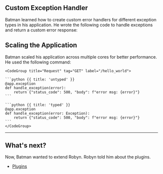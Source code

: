 ## Custom Exception Handler

Batman learned how to create custom error handlers for different exception types in his application. He wrote the following code to handle exceptions and return a custom error response:


## Scaling the Application

<Row>
<Col>
Batman scaled his application across multiple cores for better performance. He used the following command:
</Col>
  <Col sticky>

    <CodeGroup title="Request" tag="GET" label="/hello_world">

    ```python {{ title: 'untyped' }}
    @app.exception
    def handle_exception(error):
        return {"status_code": 500, "body": f"error msg: {error}"}
    ```

    ```python {{ title: 'typed' }}
    @app.exception
    def handle_exception(error: Exception):
        return {"status_code": 500, "body": f"error msg: {error}"}
    ```
    </CodeGroup>
  </Col>
</Row>

---

## What's next?

Now, Batman wanted to extend Robyn. Robyn told him about the plugins.

- [Plugins](/documentation/plugins)


